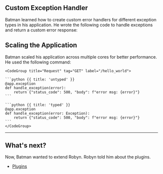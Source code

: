 ## Custom Exception Handler

Batman learned how to create custom error handlers for different exception types in his application. He wrote the following code to handle exceptions and return a custom error response:


## Scaling the Application

<Row>
<Col>
Batman scaled his application across multiple cores for better performance. He used the following command:
</Col>
  <Col sticky>

    <CodeGroup title="Request" tag="GET" label="/hello_world">

    ```python {{ title: 'untyped' }}
    @app.exception
    def handle_exception(error):
        return {"status_code": 500, "body": f"error msg: {error}"}
    ```

    ```python {{ title: 'typed' }}
    @app.exception
    def handle_exception(error: Exception):
        return {"status_code": 500, "body": f"error msg: {error}"}
    ```
    </CodeGroup>
  </Col>
</Row>

---

## What's next?

Now, Batman wanted to extend Robyn. Robyn told him about the plugins.

- [Plugins](/documentation/plugins)


